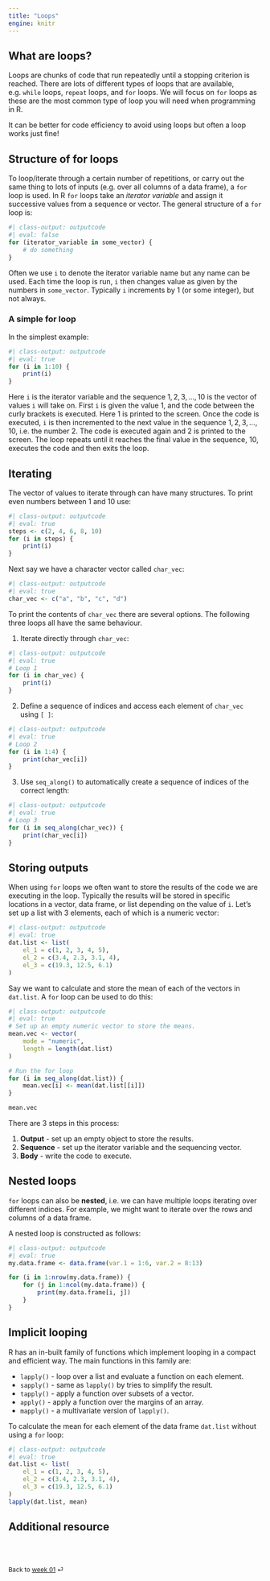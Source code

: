 ```yaml
---
title: "Loops"
engine: knitr
---
```


## What are loops?

Loops are chunks of code that run repeatedly until a stopping criterion is reached. There are lots of different types of loops that are available, e.g. `while` loops, `repeat` loops, and `for` loops. We will focus on `for` loops as these are the most common type of loop you will need when programming in R.

::: {.callout-note appearance="simple"}

It can be better for code efficiency to avoid using loops but often a loop works just fine!

:::


## Structure of for loops

To loop/iterate through a certain number of repetitions, or carry out the same thing to lots of inputs (e.g. over all columns of a data frame), a `for` loop is used. In R `for` loops take an *iterator variable* and assign it successive values from a sequence or vector. The general structure of a `for` loop is:

```r
#| class-output: outputcode
#| eval: false
for (iterator_variable in some_vector) {
    # do something
}
```

Often we use `i` to denote the iterator variable name but any name can be used. Each time the loop is run, `i` then changes value as given by the numbers in `some_vector`. Typically `i` increments by $1$ (or some integer), but not always.

### A simple for loop

In the simplest example:
```r
#| class-output: outputcode
#| eval: true
for (i in 1:10) {
    print(i)
}
```

Here `i` is the iterator variable and the sequence $1, 2, 3, \dots, 10$ is the vector of values `i` will take on. First `i` is given the value $1$, and the code between the curly brackets is executed. Here $1$ is printed to the screen. Once the code is executed, `i` is then incremented to the next value in the sequence $1, 2, 3, \dots, 10$, i.e. the number $2$. The code is executed again and $2$ is printed to the screen. The loop repeats until it reaches the final value in the sequence, $10$, executes the code and then exits the loop. 

## Iterating

The vector of values to iterate through can have many structures. To print even numbers between $1$ and $10$ use:  
```r
#| class-output: outputcode
#| eval: true
steps <- c(2, 4, 6, 8, 10)
for (i in steps) {
    print(i)
}
```

Next say we have a character vector called `char_vec`:
```r
#| class-output: outputcode
#| eval: true
char_vec <- c("a", "b", "c", "d")
```

To print the contents of `char_vec` there are several options. The following three loops all have the same behaviour.

1. Iterate directly through `char_vec`:
```r
#| class-output: outputcode
#| eval: true
# Loop 1
for (i in char_vec) {
    print(i)
}
```
    

2. Define a sequence of indices and access each element of `char_vec` using `[ ]`:
```r
#| class-output: outputcode
#| eval: true
# Loop 2
for (i in 1:4) {
    print(char_vec[i])
}
```

3. Use `seq_along()` to automatically create a sequence of indices of the correct length:
```r
#| class-output: outputcode
#| eval: true
# Loop 3
for (i in seq_along(char_vec)) {
    print(char_vec[i])
}
```

## Storing outputs

When using `for` loops we often want to store the results of the code we are executing in the loop. Typically the results will be stored in specific locations in a vector, data frame, or list depending on the value of `i`. Let's set up a list with $3$ elements, each of which is a numeric vector:

```r
#| class-output: outputcode
#| eval: true
dat.list <- list(
    el_1 = c(1, 2, 3, 4, 5),
    el_2 = c(3.4, 2.3, 3.1, 4),
    el_3 = c(19.3, 12.5, 6.1)
)
```

Say we want to calculate and store the mean of each of the vectors in `dat.list`. A `for` loop can be used to do this:

```r
#| class-output: outputcode
#| eval: true
# Set up an empty numeric vector to store the means. 
mean.vec <- vector(
    mode = "numeric",
    length = length(dat.list)
)

# Run the for loop 
for (i in seq_along(dat.list)) {
    mean.vec[i] <- mean(dat.list[[i]]) 
}

mean.vec
```
    
There are 3 steps in this process:

1. **Output** - set up an empty object to store the results.  
2. **Sequence** - set up the iterator variable and the sequencing vector.  
3. **Body** - write the code to execute.
    
## Nested loops

`for` loops can also be **nested**, i.e. we can have multiple loops iterating over different indices. For example, we might want to iterate over the rows and columns of a data frame.

A nested loop is constructed as follows:
```r
#| class-output: outputcode
#| eval: true
my.data.frame <- data.frame(var.1 = 1:6, var.2 = 8:13)

for (i in 1:nrow(my.data.frame)) {
    for (j in 1:ncol(my.data.frame)) {
        print(my.data.frame[i, j])
    }   
}
```

## Implicit looping

R has an in-built family of functions which implement looping in a compact and efficient way. The main functions in this family are:  
  
* `lapply()` - loop over a list and evaluate a function on each element.
* `sapply()` - same as `lapply()` by tries to simplify the result.
* `tapply()` - apply a function over subsets of a vector.
* `apply()` - apply a function over the margins of an array.
* `mapply()` - a multivariate version of `lapply()`.

To calculate the mean for each element of the data frame `dat.list` without using a `for` loop:

```r
#| class-output: outputcode
#| eval: true
dat.list <- list(
    el_1 = c(1, 2, 3, 4, 5),
    el_2 = c(3.4, 2.3, 3.1, 4),
    el_3 = c(19.3, 12.5, 6.1)
)
lapply(dat.list, mean)
```


## Additional resource


<br><br>

::: {style="font-size: 0.875em;"}
Back to [week 01](/weeks/week-1.qmd) ⏎
:::